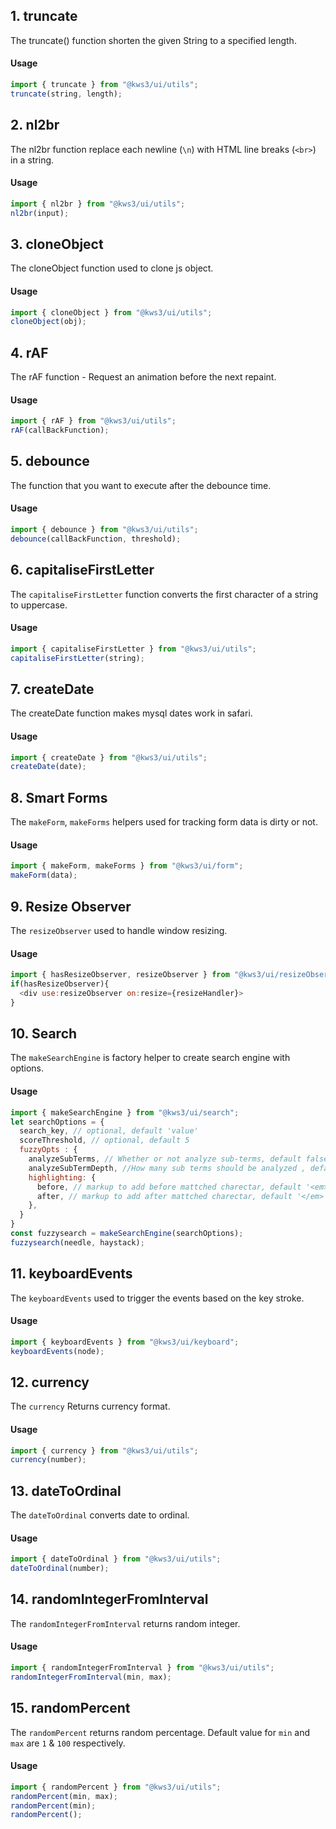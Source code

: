 
<Version />

<Meta title="Utils/1. Overview" />

## 1. truncate

The truncate() function shorten the given String to a specified length.

#### Usage

```js
import { truncate } from "@kws3/ui/utils";
truncate(string, length);
```

## 2. nl2br

The nl2br function replace each newline (`\n`) with HTML line breaks (`<br>`) in a string.

#### Usage

```js
import { nl2br } from "@kws3/ui/utils";
nl2br(input);
```

## 3. cloneObject

The cloneObject function used to clone js object.

#### Usage

```js
import { cloneObject } from "@kws3/ui/utils";
cloneObject(obj);
```

## 4. rAF

The rAF function - Request an animation before the next repaint.

#### Usage

```js
import { rAF } from "@kws3/ui/utils";
rAF(callBackFunction);
```

## 5. debounce

The function that you want to execute after the debounce time.

#### Usage

```js
import { debounce } from "@kws3/ui/utils";
debounce(callBackFunction, threshold);
```

## 6. capitaliseFirstLetter

The `capitaliseFirstLetter` function converts the first character of a string to uppercase.

#### Usage

```js
import { capitaliseFirstLetter } from "@kws3/ui/utils";
capitaliseFirstLetter(string);
```

## 7. createDate

The createDate function makes mysql dates work in safari.

#### Usage

```js
import { createDate } from "@kws3/ui/utils";
createDate(date);
```

## 8. Smart Forms

The `makeForm`, `makeForms` helpers used for tracking form data is dirty or not.

#### Usage

```js
import { makeForm, makeForms } from "@kws3/ui/form";
makeForm(data);
```

## 9. Resize Observer

The `resizeObserver` used to handle window resizing.

#### Usage

```js
import { hasResizeObserver, resizeObserver } from "@kws3/ui/resizeObserver";
if(hasResizeObserver){
  <div use:resizeObserver on:resize={resizeHandler}>
}
```

## 10. Search

The `makeSearchEngine` is factory helper to create search engine with options.

#### Usage

```js
import { makeSearchEngine } from "@kws3/ui/search";
let searchOptions = {
  search_key, // optional, default 'value'
  scoreThreshold, // optional, default 5
  fuzzyOpts : {
    analyzeSubTerms, // Whether or not analyze sub-terms, default false
    analyzeSubTermDepth, //How many sub terms should be analyzed , default 10,
    highlighting: {
      before, // markup to add before mattched charectar, default '<em>'
      after, // markup to add after mattched charectar, default '</em>'
    },
  }
}
const fuzzysearch = makeSearchEngine(searchOptions);
fuzzysearch(needle, haystack);
```

## 11. keyboardEvents

The `keyboardEvents` used to trigger the events based on the key stroke.

#### Usage

```js
import { keyboardEvents } from "@kws3/ui/keyboard";
keyboardEvents(node);
```

## 12. currency

The `currency` Returns currency format.

#### Usage

```js
import { currency } from "@kws3/ui/utils";
currency(number);
```

## 13. dateToOrdinal

The `dateToOrdinal` converts date to ordinal.

#### Usage

```js
import { dateToOrdinal } from "@kws3/ui/utils";
dateToOrdinal(number);
```

## 14. randomIntegerFromInterval

The `randomIntegerFromInterval` returns random integer.

#### Usage

```js
import { randomIntegerFromInterval } from "@kws3/ui/utils";
randomIntegerFromInterval(min, max);
```

## 15. randomPercent

The `randomPercent` returns random percentage. Default value for `min` and `max` are `1` & `100` respectively.

#### Usage

```js
import { randomPercent } from "@kws3/ui/utils";
randomPercent(min, max);
randomPercent(min);
randomPercent();
```
